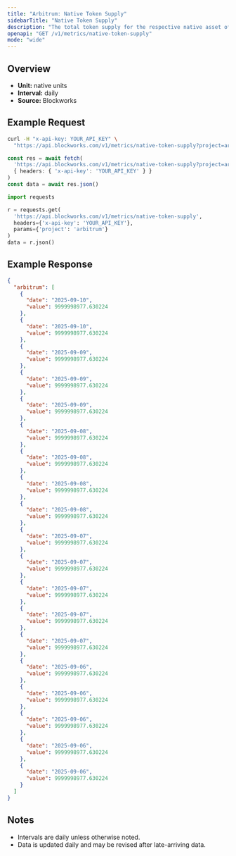 ```yaml
---
title: "Arbitrum: Native Token Supply"
sidebarTitle: "Native Token Supply"
description: "The total token supply for the respective native asset of that chain. Inclusive of all locked tokens."
openapi: "GET /v1/metrics/native-token-supply"
mode: "wide"
---
```


## Overview

- **Unit:** native units
- **Interval:** daily
- **Source:** Blockworks

## Example Request

<CodeGroup>

```bash cURL
curl -H "x-api-key: YOUR_API_KEY" \
  "https://api.blockworks.com/v1/metrics/native-token-supply?project=arbitrum"
```

```typescript TypeScript
const res = await fetch(
  'https://api.blockworks.com/v1/metrics/native-token-supply?project=arbitrum',
  { headers: { 'x-api-key': 'YOUR_API_KEY' } }
)
const data = await res.json()
```

```python Python
import requests

r = requests.get(
  'https://api.blockworks.com/v1/metrics/native-token-supply',
  headers={'x-api-key': 'YOUR_API_KEY'},
  params={'project': 'arbitrum'}
)
data = r.json()
```

</CodeGroup>

## Example Response

```json
{
  "arbitrum": [
    {
      "date": "2025-09-10",
      "value": 9999998977.630224
    },
    {
      "date": "2025-09-10",
      "value": 9999998977.630224
    },
    {
      "date": "2025-09-09",
      "value": 9999998977.630224
    },
    {
      "date": "2025-09-09",
      "value": 9999998977.630224
    },
    {
      "date": "2025-09-09",
      "value": 9999998977.630224
    },
    {
      "date": "2025-09-08",
      "value": 9999998977.630224
    },
    {
      "date": "2025-09-08",
      "value": 9999998977.630224
    },
    {
      "date": "2025-09-08",
      "value": 9999998977.630224
    },
    {
      "date": "2025-09-08",
      "value": 9999998977.630224
    },
    {
      "date": "2025-09-07",
      "value": 9999998977.630224
    },
    {
      "date": "2025-09-07",
      "value": 9999998977.630224
    },
    {
      "date": "2025-09-07",
      "value": 9999998977.630224
    },
    {
      "date": "2025-09-07",
      "value": 9999998977.630224
    },
    {
      "date": "2025-09-07",
      "value": 9999998977.630224
    },
    {
      "date": "2025-09-06",
      "value": 9999998977.630224
    },
    {
      "date": "2025-09-06",
      "value": 9999998977.630224
    },
    {
      "date": "2025-09-06",
      "value": 9999998977.630224
    },
    {
      "date": "2025-09-06",
      "value": 9999998977.630224
    },
    {
      "date": "2025-09-06",
      "value": 9999998977.630224
    }
  ]
}
```

## Notes
- Intervals are daily unless otherwise noted.
- Data is updated daily and may be revised after late-arriving data.